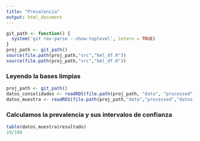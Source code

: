 ```yaml
---
title: "Prevalencia"
output: html_document
---
```


```r
git_path <- function() {
  system('git rev-parse --show-toplevel', intern = TRUE)
}
proj_path <- git_path()
source(file.path(proj_path,"src","kml_df.R"))
source(file.path(proj_path,"src","kml_df.R"))
```

### Leyendo la bases limpias

```r
proj_path <- git_path()
datos_consolidados <- readRDS(file.path(proj_path, "data", "processed","datos_canchayllo_poblacion.rds"))
datos_muestra <- readRDS(file.path(proj_path,"data","processed","datos_canchayllo_muestra.rds"))
```

### Calculamos la prevalencia y sus intervalos de confianza

```r
table(datos_muestra$resultado)
19/108
```

